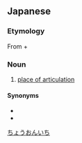 ==Japanese==
{{ja-kanjitab|ちょう|おん|い|ち|yomi=on}}

===Etymology===
From {{ja-r|調音|ちょうおん|gloss=[[articulation]]}} + {{ja-r|位置|いち|gloss=[[position]]}}

===Noun===
{{ja-noun|ちょうおん いち}}

# {{lb|ja|phonetics}} [[place of articulation]]

====Synonyms====
* {{ja-r|調音部位|ちょうおん ぶい}}
* {{ja-r|調音の位置|ちょうおん の いち}}

[[Category:ja:Phonetics|ちょうおんいち]]